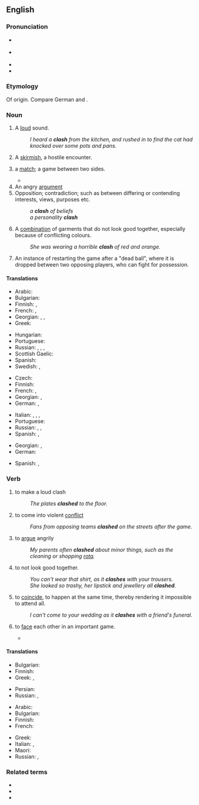 ==English==
{{wikipedia}}

===Pronunciation===
* {{a|UK}} {{IPA|/ˈklaʃ/|/ˈklæʃ/|lang=en}}
* {{a|US}} {{IPA|/ˈklæʃ/|lang=en}}
* {{audio|en-us-clash.ogg|Audio (US)|lang=en}}
* {{rhymes|æʃ|lang=en}}

===Etymology===
Of {{onomatopoeic|lang=en}} origin. Compare German {{m|de|klatschen||to clap, smack, slap}} and {{m|de|Klatsch||a clapping sound; the din resulting from two or more things colliding}}.

===Noun===
{{en-noun|es}}

# {{lb|en|onomatopoeia}} A [[loud]] sound.
#: ''I heard a '''clash''' from the kitchen, and rushed in to find the cat had knocked over some pots and pans.''
# {{lb|en|military}} A [[skirmish]], a hostile encounter.
# {{lb|en|sports}} a [[match]]; a game between two sides.
#* {{quote-text|year=2011|author=Tom Fordyce|title=Rugby World Cup 2011: England 12-19 France|url=http://news.bbc.co.uk/sport1/hi/rugby_union/15210221.stm|passage=But they ran out of time and inspiration as Les Bleus set up a deserved semi-final '''clash''' with Wales.}}
# An angry [[argument]]
# Opposition; contradiction; such as between differing or contending interests, views, purposes etc.
#: ''a '''clash''' of beliefs''
#: ''a personality '''clash'''''
# A [[combination]] of garments that do not look good together, especially because of conflicting colours.
#: ''She was wearing a horrible '''clash''' of red and orange.''
# {{lb|en|hurling}} An instance of restarting the game after a "dead ball", where it is dropped between two opposing players, who can fight for possession.

====Translations====
{{trans-top|loud sound}}
* Arabic: {{t|ar|تصادم}}
* Bulgarian: {{t+|bg|трясък|m}}
* Finnish: {{t|fi|kalske}}, {{t|fi|kalskahdus}}
* French: {{t+|fr|fracas}}, {{t+|fr|cliquetis}}
* Georgian: {{t|ka|გუგუნი|sc=Geor}}, {{t|ka|გრიალი|sc=Geor}}, {{t|ka|ჩხარუნი|sc=Geor}}
* Greek: {{t+|el|κλαγγή|f}}
{{trans-mid}}
* Hungarian: {{t+|hu|csattanás}}
* Portuguese: {{t+|pt|estrondo|m}}
* Russian: {{t+|ru|лязг|m}}, {{t+|ru|громыха́ние|n}}, {{t+|ru|гул|m}}, {{t+|ru|гро́хот|m}}
* Scottish Gaelic: {{t|gd|gliong|m}}
* Spanish: {{t+|es|estruendo|m}}
* Swedish: {{t+|sv|skräll}}, {{t+|sv|smäll}}
{{trans-bottom}}

{{trans-top|skirmish}}
* Czech: {{t+|cs|střet|m}}
* Finnish: {{t+|fi|yhteenotto}}
* French: {{t+|fr|échauffourée|f}}, {{t+|fr|escarmouche|f}}
* Georgian: {{t|ka|შეტაკება|sc=Geor}}, {{t|ka|შეჯახება|sc=Geor}}
* German: {{t+|de|Zusammenstoß|m}}, {{t+|de|Auseinandersetzung|f}}
{{trans-mid}}
* Italian: {{t+|it|scontro|m}}, {{t+|it|schermaglia|f}}, {{t+|it|baruffa|f}}, {{t+|it|zuffa|f}}
* Portuguese: {{t+|pt|conflito|m}}
* Russian: {{t+|ru|столкнове́ние|n}}, {{t+|ru|сты́чка|f}}, {{t+|ru|разбо́рка|f}} {{qualifier|slang}}
* Spanish: {{t+|es|escaramuza|f}}, {{qualifier|Latin America}} {{t+|es|enfrentamiento}}
{{trans-bottom}}

{{trans-top|opposition; contradiction}}
* Georgian: {{t|ka|განხეთქილება|sc=Geor}}, {{t|ka|კონფლიქტი|sc=Geor}}
* German: {{t+|de|Clash|m}}
{{trans-mid}}
* Spanish: {{t+|es|choque|m}}, {{t+|es|enfrentamiento}}
{{trans-bottom}}

===Verb===
{{en-verb|es}}

# to make a loud clash
#: ''The plates '''clashed''' to the floor.''
# to come into violent [[conflict]]
#: ''Fans from opposing teams '''clashed''' on the streets after the game.''
# {{lb|en|intransitive}} to [[argue]] angrily
#: ''My parents often '''clashed''' about minor things, such as the cleaning or shopping [[rota]].''
# {{lb|en|intransitive|of clothes}} to not look good together.
#: ''You can't wear that shirt, as it '''clashes''' with your trousers.''
#: ''She looked so trashy, her lipstick and jewellery all '''clashed'''.''
# {{lb|en|intransitive|of events}} to [[coincide]], to happen at the same time, thereby rendering it impossible to attend all.
#: ''I can't come to your wedding as it '''clashes''' with a friend's funeral.''
# {{lb|en|intransitive|in games or sports}} to [[face]] each other in an important game.
#* {{quote-journal
|date=June 27, 2008
|author=
|title=Jones confirms Calzaghe showdown
|work=BBC Sport
|url=http://news.bbc.co.uk/sport2/hi/boxing/7476878.stm
|page=
|passage=The veteran American legend claims he and Welsh two-weight world champion Calzaghe will '''clash''' on 20 September, probably at The MGM Grand in Las Vegas.}}

====Translations====
{{trans-top|clash}}
* Bulgarian: {{t+|bg|тряскам}}
* Finnish: {{t|fi|kalskahtaa}}
* Greek: {{t|el|κλαγγάζω}}, {{t+|el|βροντώ}}
{{trans-mid}}
* Persian: {{t+|fa|برخورد|sc=fa-Arab}}
* Russian: {{t+|ru|греме́ть}}, {{t+|ru|грохота́ть}}
{{trans-bottom}}

{{trans-top|conflict}}
* Arabic: {{t|ar|يتصادم}}
* Bulgarian: {{t|bg|сблъсквам се}}
* Finnish: {{t|fi|ottaa yhteen}}
* French: {{t+|fr|s'affronter}}
{{trans-mid}}
* Greek: {{t+|el|συγκρούομαι}}
* Italian: {{t+|it|cozzare}}, {{t|it|scontrarsi}}
* Maori: {{t|mi|papatu}}
* Russian: {{t+|ru|ста́лкиваться}}, {{t+|ru|конфликтова́ть}}
{{trans-bottom}}

===Related terms===
* {{l|en|clashy}}
* {{l|en|electroclash}}
* {{l|en|soundclash}}